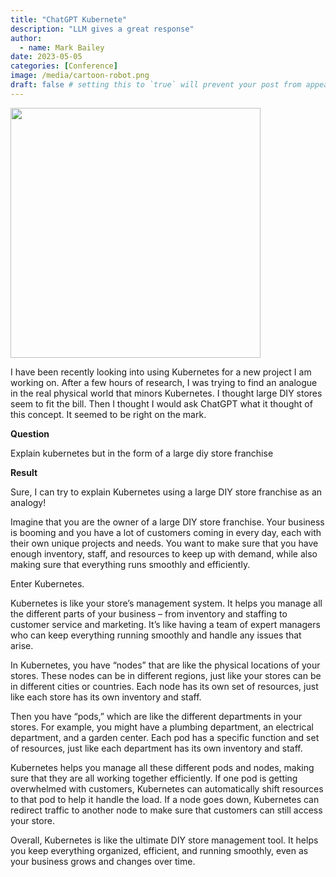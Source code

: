 ```yaml
---
title: "ChatGPT Kubernete"
description: "LLM gives a great response"
author:
  - name: Mark Bailey
date: 2023-05-05
categories: [Conference]
image: /media/cartoon-robot.png
draft: false # setting this to `true` will prevent your post from appearing on your listing page until you're ready!
---
```


![](/media/cartoon-robot.png){height=400px fig-align="center" fig-alt="A cartoon drawing of a robot"}

I have been recently looking into using Kubernetes for a new project I am working on. After a few hours of research, I was trying to find an analogue in the real physical world that minors Kubernetes. I thought large DIY stores seem to fit the bill. Then I thought I would ask ChatGPT what it thought of this concept. It seemed to be right on the mark.

**Question**

Explain kubernetes but in the form of a large diy store franchise

**Result**

Sure, I can try to explain Kubernetes using a large DIY store franchise as an analogy!

Imagine that you are the owner of a large DIY store franchise. Your business is booming and you have a lot of customers coming in every day, each with their own unique projects and needs. You want to make sure that you have enough inventory, staff, and resources to keep up with demand, while also making sure that everything runs smoothly and efficiently.

Enter Kubernetes.

Kubernetes is like your store’s management system. It helps you manage all the different parts of your business – from inventory and staffing to customer service and marketing. It’s like having a team of expert managers who can keep everything running smoothly and handle any issues that arise.

In Kubernetes, you have “nodes” that are like the physical locations of your stores. These nodes can be in different regions, just like your stores can be in different cities or countries. Each node has its own set of resources, just like each store has its own inventory and staff.

Then you have “pods,” which are like the different departments in your stores. For example, you might have a plumbing department, an electrical department, and a garden center. Each pod has a specific function and set of resources, just like each department has its own inventory and staff.

Kubernetes helps you manage all these different pods and nodes, making sure that they are all working together efficiently. If one pod is getting overwhelmed with customers, Kubernetes can automatically shift resources to that pod to help it handle the load. If a node goes down, Kubernetes can redirect traffic to another node to make sure that customers can still access your store.

Overall, Kubernetes is like the ultimate DIY store management tool. It helps you keep everything organized, efficient, and running smoothly, even as your business grows and changes over time.